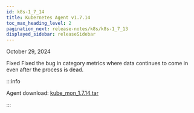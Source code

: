 ```yaml
---
id: k8s-1_7_14
title: Kubernetes Agent v1.7.14
toc_max_heading_level: 2
pagination_next: release-notes/k8s/k8s-1_7_13
displayed_sidebar: releaseSidebar
---
```


October 29, 2024

<Status priority='0'>Fixed</Status> Fixed the bug in category metrics where data continues to come in even after the process is dead.

:::info

Agent download: [kube_mon_1.7.14.tar](https://repo.whatap.io/docker/kube_mon_1.7.14.tar)

:::

